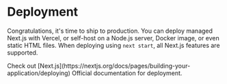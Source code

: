 
# Deployment

Congratulations, it's time to ship to production. You can deploy managed Next.js with Vercel, or self-host on a Node.js server, Docker image, or even static HTML files. When deploying using `next start`, all Next.js features are supported.

<Callout type="info">
  Check out
  [Next.js](https://nextjs.org/docs/pages/building-your-application/deploying)
  Official documentation for deployment.
</Callout>
